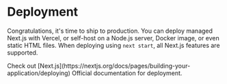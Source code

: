 
# Deployment

Congratulations, it's time to ship to production. You can deploy managed Next.js with Vercel, or self-host on a Node.js server, Docker image, or even static HTML files. When deploying using `next start`, all Next.js features are supported.

<Callout type="info">
  Check out
  [Next.js](https://nextjs.org/docs/pages/building-your-application/deploying)
  Official documentation for deployment.
</Callout>
